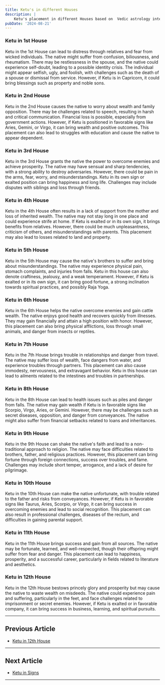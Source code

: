 ```yaml
---
title: Ketu's in different Houses 
description: |
    Ketu's placement in different Houses based on  Vedic astrology interpretations
pubDate: '2024-08-21'
---
```


### Ketu in 1st House
Ketu in the 1st House can lead to distress through relatives and fear from wicked individuals. The native might suffer from confusion, biliousness, and rheumatism. There may be restlessness in the spouse, and the native could experience self-doubt, leading to a possible identity crisis. The individual might appear selfish, ugly, and foolish, with challenges such as the death of a spouse or dismissal from service. However, if Ketu is in Capricorn, it could bring blessings such as property and noble sons.

### Ketu in 2nd House
Ketu in the 2nd House causes the native to worry about wealth and family opposition. There may be challenges related to speech, resulting in harsh and critical communication. Financial loss is possible, especially from government actions. However, if Ketu is positioned in favorable signs like Aries, Gemini, or Virgo, it can bring wealth and positive outcomes. This placement can also lead to struggles with education and cause the native to appear dependent.

### Ketu in 3rd House
Ketu in the 3rd House grants the native the power to overcome enemies and achieve prosperity. The native may have sensual and sharp tendencies, with a strong ability to destroy adversaries. However, there could be pain in the arms, fear, worry, and misunderstandings. Ketu in its own sign or exalted position can bring happiness and long life. Challenges may include disputes with siblings and loss through friends.

### Ketu in 4th House
Ketu in the 4th House often results in a lack of support from the mother and loss of inherited wealth. The native may not stay long in one place and could experience strife at home. If Ketu is exalted or in its own sign, it brings benefits from relatives. However, there could be much unpleasantness, criticism of others, and misunderstandings with parents. This placement may also lead to losses related to land and property.

### Ketu in 5th House
Ketu in the 5th House may cause the native's brothers to suffer and bring about misunderstandings. The native may experience physical pain, stomach complaints, and injuries from falls. Ketu in this house can also denote craftiness, jealousy, and a weak temperament. However, if Ketu is exalted or in its own sign, it can bring good fortune, a strong inclination towards spiritual practices, and possibly Raja Yoga.

### Ketu in 6th House
Ketu in the 6th House helps the native overcome enemies and gain cattle wealth. The native enjoys good health and recovers quickly from illnesses. They may gain financially and attain a high position with honor. However, this placement can also bring physical afflictions, loss through small animals, and danger from insects or reptiles.

### Ketu in 7th House
Ketu in the 7th House brings trouble in relationships and danger from travel. The native may suffer loss of wealth, face dangers from water, and experience troubles through partners. This placement can also cause immodesty, nervousness, and extravagant behavior. Ketu in this house can lead to ailments related to the intestines and troubles in partnerships.

### Ketu in 8th House
Ketu in the 8th House can lead to health issues such as piles and danger from falls. The native may gain wealth if Ketu is in favorable signs like Scorpio, Virgo, Aries, or Gemini. However, there may be challenges such as secret diseases, opposition, and danger from conveyances. The native might also suffer from financial setbacks related to loans and inheritances.

### Ketu in 9th House
Ketu in the 9th House can shake the native's faith and lead to a non-traditional approach to religion. The native may face difficulties related to brothers, father, and religious practices. However, this placement can bring fortune through foreign connections, success over troubles, and fame. Challenges may include short temper, arrogance, and a lack of desire for pilgrimage.

### Ketu in 10th House
Ketu in the 10th House can make the native unfortunate, with trouble related to the father and risks from conveyances. However, if Ketu is in favorable signs like Taurus, Aries, Scorpio, or Virgo, it can bring success in overcoming enemies and lead to social recognition. This placement can also result in professional challenges, diseases of the rectum, and difficulties in gaining parental support.

### Ketu in 11th House
Ketu in the 11th House brings success and gain from all sources. The native may be fortunate, learned, and well-respected, though their offspring might suffer from fear and danger. This placement can lead to happiness, prosperity, and a successful career, particularly in fields related to literature and aesthetics.

### Ketu in 12th House
Ketu in the 12th House bestows princely glory and prosperity but may cause the native to waste wealth on misdeeds. The native could experience pain and suffering, particularly in the feet, and face challenges related to imprisonment or secret enemies. However, if Ketu is exalted or in favorable company, it can bring success in business, learning, and spiritual pursuits.

---

## Previous Article
- [Ketu in 12th House](/blogs-md/0609_Ketu_in_Houses/060912_Ketu_in_12th_House.mdx)

---

## Next Article
- [Ketu in Signs](/blogs-md/0609_Ketu_in_Houses/060900_ketu_in_sign.mdx)

---
